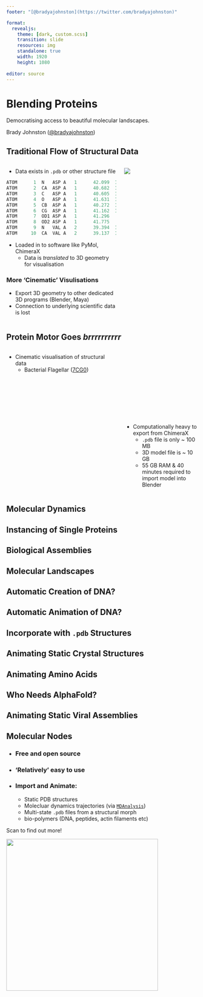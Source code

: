 ```yaml
---
footer: "[@bradyajohnston](https://twitter.com/bradyajohnston)"

format: 
  revealjs:
    theme: [dark, custom.scss]
    transition: slide
    resources: img
    standalone: true
    width: 1920
    height: 1080
    
editor: source
---
```


# Blending Proteins {background-video="img/clathrin.mp4" background-video-loop="true" background-size="contain" background-video-muted="true"}

Democratising access to beautiful molecular landscapes.

Brady Johnston ([\@bradyajohnston](https://twitter.com/bradyajohnston))

## Traditional Flow of Structural Data

::: columns
::: {.column width="60%"}


::: {.fragment .fade-down fragment-index=1}

-   Data exists in `.pdb` or other structure file

``` R
ATOM      1  N   ASP A   1      42.099  12.935 -17.274  1.00 43.88      A    N  
ATOM      2  CA  ASP A   1      40.682  12.606 -17.121  1.00 55.80      A    C  
ATOM      3  C   ASP A   1      40.605  12.058 -15.711  1.00 57.97      A    C  
ATOM      4  O   ASP A   1      41.631  11.916 -15.024  1.00 64.28      A    O  
ATOM      5  CB  ASP A   1      40.272  11.534 -18.141  1.00 63.10      A    C  
ATOM      6  CG  ASP A   1      41.162  10.287 -18.062  1.00 59.15      A    C  
ATOM      7  OD1 ASP A   1      41.296   9.672 -16.981  1.00 64.73      A    O  
ATOM      8  OD2 ASP A   1      41.775   9.965 -19.091  1.00 76.58      A    O  
ATOM      9  N   VAL A   2      39.394  11.714 -15.302  1.00 59.57      A    N  
ATOM     10  CA  VAL A   2      39.137  11.285 -13.940  1.00 60.76      A    C  
```
:::

::: {.fragment .fade-in fragment-index=2}

-   Loaded in to software like PyMol, ChimeraX
    -   Data is *translated* to 3D geometry for visualisation
:::::

::::: {.fragment .fade-in fragment-index=3}

### More 'Cinematic' Visulisations

-   Export 3D geometry to other dedicated 3D programs (Blender, Maya)
-   Connection to underlying scientific data is lost

:::::
:::

::::: {.column width="40%"}
::: {.fragment .fade-in fragment-index=2}
![](images/paste-FBC3295E.png)
:::
:::::
:::

## Protein Motor Goes _brrrrrrrrrr_ {background-video="img/protein-motor.mp4" background-video-loop="true" background-size="contain" background-video-muted="true"}

::: columns
::: {.column width="60%"}
::: {.fragment .fade-in fragment-index=1}

- Cinematic visualisation of structural data
  - Bacterial Flagellar ([7CG0](https://www.rcsb.org/structure/7CGO))

:::
:::
::: {.column width="40%" align=right}

::: {.fragment .fade-in fragment-index=2}
</br>
</br>
</br>
</br>
</br>
</br>
</br>
</br>
</br>
</br>


- Computationally heavy to export from ChimeraX
  - `.pdb` file is only ~ 100 MB
  - 3D model file is ~ 10 GB
  - 55 GB RAM & 40 minutes required to import model into Blender

:::
:::
:::


## Molecular Dynamics {background-video="img/md-spike.mp4" background-video-loop="true" background-size="contain" background-video-muted="true"}

## Instancing of Single Proteins {background-video="img/atp-scatter.webm" background-video-loop="true" background-size="contain" background-video-muted="true"}

## Biological Assemblies {background-video="img/NPC.mp4" background-video-loop="true" background-size="contain" background-video-muted="true"}

## Molecular Landscapes {background-video="img/virus-particles.mp4" background-video-loop="true" background-size="contain" background-video-muted="true"}

## Automatic Creation of DNA? {background-video="img/dna-unwind.mp4" background-video-loop="true" background-video-autoplay="true" background-video-muted="true"}

## Automatic Animation of DNA? {background-video="img/dna_synth.mp4" background-video-loop="true" background-video-autoplay="true" background-video-muted="true"}

## Incorporate with `.pdb` Structures {background-video="img/dna-histone.mp4" background-video-loop="true" background-video-autoplay="true" background-video-muted="true"}

## Animating Static Crystal Structures {background-video="img/wiggle-1.mp4" background-video-loop="true" background-size="contain" background-video-muted="true"}

## Animating Amino Acids {background-video="img/protein_synthesis.mp4" background-video-loop="true" background-size="contain" background-video-muted="true"}

## Who Needs AlphaFold? {background-video="img/draw_proteins.mp4" background-video-loop="true" background-size="contain" background-video-muted="true"}

## Animating Static Viral Assemblies {background-video="img/virus_wiggle_zoom.mp4a" background-video-loop="true" background-size="contain" background-video-muted="true"}


## Molecular Nodes {background-video="img/virus_rotate_90.mp4" background-video-loop="true" background-size="contain" background-video-muted="true"}

- ### Free and open source

- ### 'Relatively' easy to use

- ### Import and Animate: 
  - Static PDB structures
  - Molecluar dynamics trajectories (via [`MDAnalysis`](https://www.mdanalysis.org/))
  - Multi-state `.pdb` files from a structural morph
  - bio-polymers (DNA, peptides, actin filaments etc)

Scan to find out more!

![](img/combio22.png){width=400 height=400}
